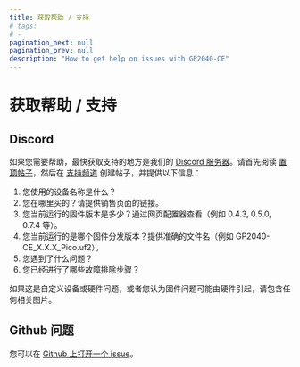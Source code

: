 ```yaml
---
title: 获取帮助 / 支持
# tags:
# -
pagination_next: null
pagination_prev: null
description: "How to get help on issues with GP2040-CE"
---
```


# 获取帮助 / 支持

## Discord

如果您需要帮助，最快获取支持的地方是我们的 [Discord 服务器](https://discord.gg/k2pxhke7q8)。请首先阅读 [置顶帖子](https://discord.com/channels/1049366310389289001/1132450634243772519)，然后在 [支持频道](https://discord.com/channels/1049366310389289001/1132447732662018089) 创建帖子，并提供以下信息：

1. 您使用的设备名称是什么？
2. 您在哪里买的？请提供销售页面的链接。
3. 您当前运行的固件版本是多少？通过网页配置器查看（例如 0.4.3, 0.5.0, 0.7.4 等）。
4. 您当前运行的是哪个固件分发版本？提供准确的文件名（例如 GP2040-CE_X.X.X_Pico.uf2）。
5. 您遇到了什么问题？
6. 您已经进行了哪些故障排除步骤？

如果这是自定义设备或硬件问题，或者您认为固件问题可能由硬件引起，请包含任何相关图片。

## Github 问题

您可以在 [Github 上打开一个 issue](https://github.com/OpenStickCommunity/GP2040-CE/issues/new/choose)。

